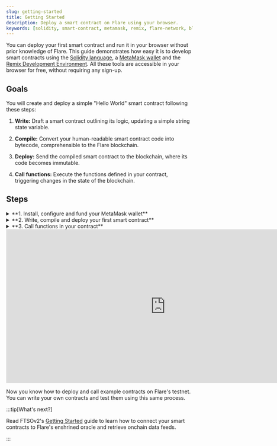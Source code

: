 ```yaml
---
slug: getting-started
title: Getting Started
description: Deploy a smart contract on Flare using your browser.
keywords: [solidity, smart-contract, metamask, remix, flare-network, blockchain]
---
```



You can deploy your first smart contract and run it in your browser without prior knowledge of Flare. This guide demonstrates how easy it is to develop smart contracts using the [Solidity language](https://soliditylang.org/), a [MetaMask wallet](https://metamask.io/) and the [Remix Development Environment](https://remix.ethereum.org/). All these tools are accessible in your browser for free, without requiring any sign-up.

## Goals

You will create and deploy a simple "Hello World" smart contract following these steps:

1. **Write:** Draft a smart contract outlining its logic, updating a simple string state variable.

2. **Compile:** Convert your human-readable smart contract code into bytecode, comprehensible to the Flare blockchain.

3. **Deploy:** Send the compiled smart contract to the blockchain, where its code becomes immutable.

4. **Call functions:** Execute the functions defined in your contract, triggering changes in the state of the blockchain.

## Steps

<details>
<summary>**1. Install, configure and fund your MetaMask wallet**</summary>

1. [Install the MetaMask browser extension wallet](https://metamask.io/download/)

2. After installing, open MetaMask from your browser extensions.

   <img src={OpenMetamask} style={{ width: 300 }} />

3. Follow the instructions to create a new wallet. During setup, you'll receive a 12-word mnemonic phrase. Safeguard this phrase in a secure location, as it's crucial for accessing your wallet in the future.

4. Add the Flare Testnet Coston2 to your MetaMask wallet. Go to the [Coston2 Explorer](https://coston2.testnet.flarescan.com/), scroll to the footer of the page and click on **Add Flare Testnet Coston2**.

   <img src={AddCoston2} style={{ width: 300 }} />

5. A MetaMask prompt will open asking you to approve adding the network. Click on **Approve**.

   <img src={ApproveCoston2} style={{ width: 300 }} />

6. Once approved, MetaMask will ask you to switch to Flare Testnet Coston2. Click on **Switch network**.

   <img src={SwitchNetwork} style={{ width: 300 }} />

7. Copy your MetaMask address.

   <img src={CopyAddress} style={{ width: 300 }} />

8. Paste your address in the [Coston2 Faucet](https://faucet.flare.network/coston2) and click on **Request C2FLR**.

   <img src={PasteAddress} style={{ width: 400 }} />

9. After the faucet completes the transaction, which can take a few seconds, you should find testnet C2FLR in your MetaMask wallet.

   <img src={AfterFaucetConfirmation} style={{ width: 300 }} />

With your wallet configured and funded, you're ready to write, compile, and deploy your contract.

</details>

<details>
<summary>**2. Write, compile and deploy your first smart contract**</summary>

Start with a simple HelloWorld.sol example. This contract illustrates setting and retrieving variables within a smart contract onchain.

<CodeBlock language="solidity" title="HelloWorld.sol">
  {HelloWorld}
</CodeBlock>

<details>
<summary>Didn't understand the Solidity code?</summary>

Let's break down the `HelloWorld` contract:

1.  **Pragma Directive:** The `pragma solidity >=0.8.0 <0.9.0;` statement specifies the version of the Solidity compiler the contract should use. In this case, the contract is compatible with any version of Solidity above (including) 0.8.0 and below 0.9.0.

2.  **Contract Declaration:** The `contract HelloWorld { ... }` statement defines a new Solidity contract named `HelloWorld`.

3.  **State Variable:** `string public message`; declares a state variable named `message`, which is of type `string` and is publicly accessible (due to the `public` visibility modifier). This variable will store a message that can be read by any external entity.

4.  **Constructor:** The `constructor(string memory initialMessage) { ... }` function is a special function that is executed only once when the contract is deployed. It initializes the `message` state variable with the value passed as `initialMessage` when the contract is deployed.

5.  **Function `updateMessage`:** This function allows anyone to update the `message` state variable. It takes a `newMessage` parameter of type `string`, updates the `message` variable with the new value, and is publicly accessible (`public` visibility modifier).

</details>

{/* prettier-ignore */}
1. <Remix fileName="HelloWorld.sol">Open contract in Remix</Remix>

2. Click on `HelloWorld.sol` in the file explorer to open the contract in the Remix editor.

3. Navigate to the **Solidity compiler** tab on the left to view the compiler settings.

   <img src={OpenSolidityCompiler} style={{ width: 300 }} />

4. Expand the **Advanced Configurations** section and make sure the **EVM Version** is set to `london`.

   <img src={SetEvmVersion} style={{ width: 300 }} />

4. Click the **Compile HelloWorld.sol** button to compile the contract. This converts the contract from human-readable Solidity code into bytecode that the Flare blockchain can understand.

   <img src={CompileContract} style={{ width: 300 }} />

5. After Remix compiles the contract, deploy it. On the left side of Remix, click the **Deploy & Run Transactions** tab to view the deployment settings.

   <img src={DeployAndRunTxs} style={{ width: 300 }} />

6. In the deployment settings, select the **Injected Provider - MetaMask** environment. This tells Remix that you want to deploy your contract to the blockchain that you configured in MetaMask.

   <img src={SetInjectedProvider} style={{ width: 300 }} />

7. Next to the **Deploy** button, enter a message that you want to send with the smart contract when you deploy it. This contract has a constructor that sets an initial message when you deploy the contract.

   <img src={MessageWhenDeploying} style={{ width: 300 }} />

8. Click the **Deploy** button to deploy the contract and its initial message to the blockchain. MetaMask opens and asks you to confirm payment to deploy the contract. Make sure MetaMask is set to the Flare Testnet Coston2 network before you accept the transaction. Click on **Confirm**.

   <img src={ConfirmDeployInMetamask} style={{ width: 300 }} />

9. After a few seconds, the transaction completes and your contract appears under the **Deployed/Unpinned Contracts** list in Remix. Click the contract dropdown to view its variables and functions. Click the **message** button. Remix retrieves and prints the initial message that you set.

   <img src={ClickOnMessage} style={{ width: 300 }} />

The contract has an address just like your wallet address. To see details about your deployed contract, copy the contract address from the list in Remix and search for it in the [Coston2 Explorer](https://coston2.testnet.flarescan.com/).

</details>

<details>
<summary>**3. Call functions in your contract**</summary>

Since you deployed the contract to a blockchain, multiple nodes on the test network have confirmed your payment for the smart contract. The contract, along with its variables and functions, is now permanently stored on the blockchain. To change the `message` variable within your contract, simply run the `updateMessage` function.

1. In your deployed contract, enter a new message next to the updateMessage function. Click the **updateMessage** button to set the new message in the contract data.

   <img src={UpdateMessage} style={{ width: 300 }} />

2. A MetaMask prompt will open and ask you to confirm payment to update the state of your contract. Click **Confirm** to approve the transaction.

   <img src={ConfirmMetamaskUpdateMessage} style={{ width: 300 }} />

3. Click the **message** button again to see the updated value.

   <img src={QueryUpdatedMessage} style={{ width: 300 }} />

</details>

<div style={{ display: "flex", justifyContent: "center" }}>
  <iframe
    width="860"
    height="415"
    src="https://www.youtube.com/embed/Bu6K3fJ2SaE"
    title="YouTube video player"
    frameborder="0"
    allow="accelerometer; autoplay; clipboard-write; encrypted-media; gyroscope; picture-in-picture"
    allowfullscreen
  ></iframe>
</div>

Now you know how to deploy and call example contracts on Flare's testnet. You can write your own contracts and test them using this same process.

:::tip[What's next?]

Read FTSOv2's [Getting Started](/ftso/getting-started) guide to learn how to connect your smart contracts to Flare's enshrined oracle and retrieve onchain data feeds.

:::
